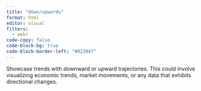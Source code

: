 ```yaml
---
title: "down/upwards"
format: html
editor: visual
filters:
  - webr
code-copy: false
code-block-bg: true
code-block-border-left: "#023047"
---
```


Showcase trends with downward or upward trajectories. This could involve visualizing economic trends, market movements, or any data that exhibits directional changes.
